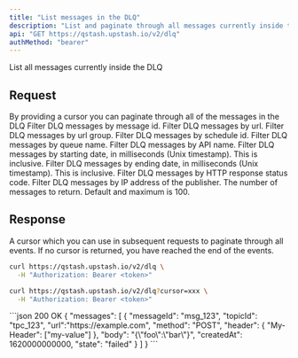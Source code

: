 ```yaml
---
title: "List messages in the DLQ"
description: "List and paginate through all messages currently inside the DLQ"
api: "GET https://qstash.upstash.io/v2/dlq"
authMethod: "bearer"
---
```


List all messages currently inside the DLQ

## Request

<ParamField query="cursor" type="string">
  By providing a cursor you can paginate through all of the messages in the DLQ
</ParamField>

<ParamField query="messageId" type="string">
  Filter DLQ messages by message id.
</ParamField>

<ParamField query="url" type="string">
  Filter DLQ messages by url.
</ParamField>

<ParamField query="topicName" type="string">
  Filter DLQ messages by url group.
</ParamField>

<ParamField query="scheduleId" type="string">
  Filter DLQ messages by schedule id.
</ParamField>

<ParamField query="queueName" type="string">
  Filter DLQ messages by queue name.
</ParamField>

<ParamField query="api" type="number">
  Filter DLQ messages by API name.
</ParamField>

<ParamField query="fromDate" type="number">
  Filter DLQ messages by starting date, in milliseconds (Unix timestamp). This is inclusive.
</ParamField>

<ParamField query="toDate" type="number">
  Filter DLQ messages by ending date, in milliseconds (Unix timestamp). This is inclusive.
</ParamField>

<ParamField query="responseStatus" type="number">
  Filter DLQ messages by HTTP response status code.
</ParamField>

<ParamField query="callerIp" type="number">
  Filter DLQ messages by IP address of the publisher.
</ParamField>

<ParamField query="count" type="number">
  The number of messages to return. Default and maximum is 100.
</ParamField>

## Response

<ResponseField name="cursor" type="string">
  A cursor which you can use in subsequent requests to paginate through all
  events. If no cursor is returned, you have reached the end of the events.
</ResponseField>

<ResponseField name="messages" type="Array">
  <Expandable defaultOpen title="message">
    <Snippet file="qstash-dlq-message-type.mdx" />
  </Expandable>
</ResponseField>

<RequestExample>

```sh
curl https://qstash.upstash.io/v2/dlq \
  -H "Authorization: Bearer <token>"
```

```sh with cursor
curl https://qstash.upstash.io/v2/dlq?cursor=xxx \
  -H "Authorization: Bearer <token>"
```

</RequestExample>

<ResponseExample>
```json 200 OK
{ 
  "messages": [
    {
      "messageId": "msg_123",
      "topicId": "tpc_123",
      "url":"https://example.com",
      "method": "POST",
      "header": {
        "My-Header": ["my-value"]
      },
      "body": "{\"foo\":\"bar\"}",
      "createdAt": 1620000000000,
      "state": "failed"
    }
  ]
}
```

</ResponseExample>
